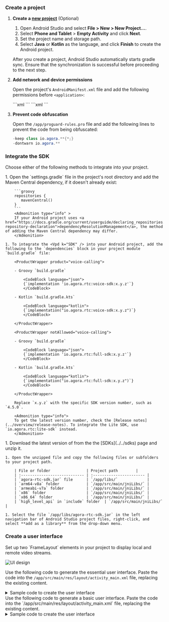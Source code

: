 
<PlatformWrapper platform = "android">

### Create a project

1. **Create a [new project](https://developer.android.com/studio/projects/create-project)** (Optional)

    1. Open Android Studio and select **File > New > New Project...**.
    1. Select **Phone and Tablet** > **Empty Activity** and click **Next**.
    1. Set the project name and storage path. 
    1. Select **Java** or **Kotlin** as the language, and click **Finish** to create the Android project.
    
    <Admonition type="caution" title="Note">After you create a project, Android Studio automatically starts gradle sync. Ensure that the synchronization is successful before proceeding to the next step. </Admonition>

1. **Add network and device permissions**

    Open the project's `AndroidManifest.xml` file and add the following permissions before `<application>`:
    
    <ProductWrapper product="voice-calling">
    ```xml
    <!--Required permissions-->
    <uses-permission android:name="android.permission.INTERNET"/>
    
    <!--Optional permissions-->
    <uses-permission android:name="android.permission.RECORD_AUDIO"/>
    <uses-permission android:name="android.permission.MODIFY_AUDIO_SETTINGS"/>
    <uses-permission android:name="android.permission.ACCESS_WIFI_STATE"/>
    <uses-permission android:name="android.permission.ACCESS_NETWORK_STATE"/>
    <uses-permission android:name="android.permission.BLUETOOTH"/>
    <!-- For devices running Android 12 (API level 32) or higher and integrating Agora Voice SDK version v4.1.0 or lower, you also need to add the following permissions -->
    <uses-permission android:name="android.permission.BLUETOOTH_CONNECT"/>
    <!-- For Android 12 or higher, the following permissions are also required -->
    <uses-permission android:name="android.permission.READ_PHONE_STATE"/>
    <uses-permission android:name="android.permission.BLUETOOTH_SCAN"/>
    ```
    </ProductWrapper>
    <ProductWrapper notAllowed="voice-calling">
    ```xml
    <uses-feature android:name="android.hardware.camera" android:required="false" />
    <!--Required permissions-->
    <uses-permission android:name="android.permission.INTERNET"/>
    <uses-permission android:name="android.permission.CAMERA"/>
    <uses-permission android:name="android.permission.RECORD_AUDIO"/>
    <uses-permission android:name="android.permission.MODIFY_AUDIO_SETTINGS"/>
    <!--Optional permissions-->
    <uses-permission android:name="android.permission.ACCESS_WIFI_STATE"/>
    <uses-permission android:name="android.permission.ACCESS_NETWORK_STATE"/>
    <uses-permission android:name="android.permission.BLUETOOTH"/>
    <!-- For devices running Android 12 (API level 32) or higher and integrating Agora Video SDK version v4.1.0 or lower, you also need to add the following permissions -->
    <uses-permission android:name="android.permission.BLUETOOTH_CONNECT"/>
    <!-- For Android 12.0 or higher, the following permissions are also required -->
    <uses-permission android:name="android.permission.READ_PHONE_STATE"/>
    <uses-permission android:name="android.permission.BLUETOOTH_SCAN"/>
    ```
    </ProductWrapper>

1. **Prevent code obfuscation**

    Open the `/app/proguard-rules.pro` file and add the following lines to prevent the <Vpd k="SDK"/> code from being obfuscated:

    ```java
    -keep class io.agora.**{*;}
    -dontwarn io.agora.**
    ```

### Integrate the SDK

Choose either of the following methods to integrate <Vpd k="SDK"/> into your project.

<Tabs>
  <TabItem value="tab1" label="Maven Central" default>
    1. Open the `settings.gradle` file in the project's root directory and add the Maven Central dependency, if it doesn't already exist:

        ```groovy
        repositories {
           mavenCentral()
        }
        ```
        <Admonition type="info" >
        If your Android project uses <a href="https://docs.gradle.org/current/userguide/declaring_repositories.html#sub:centralized-repository-declaration">dependencyResolutionManagement</a>, the method of adding the Maven Central dependency may differ.
        </Admonition>

    1. To integrate the <Vpd k="SDK" /> into your Android project, add the following to the `dependencies` block in your project module `build.gradle` file:
    
        <ProductWrapper product="voice-calling">

        - Groovy `build.gradle`
    
            <CodeBlock language="json">
            {`implementation 'io.agora.rtc:voice-sdk:x.y.z'`}
            </CodeBlock>

        - Kotlin `build.gradle.kts`
    
            <CodeBlock language="kotlin">
            {`implementation("io.agora.rtc:voice-sdk:x.y.z")`}
            </CodeBlock>        

        </ProductWrapper>

        <ProductWrapper notAllowed="voice-calling">

        - Groovy `build.gradle`
    
            <CodeBlock language="json">
            {`implementation 'io.agora.rtc:full-sdk:x.y.z'`}
            </CodeBlock>

        - Kotlin `build.gradle.kts`
    
            <CodeBlock language="kotlin">
            {`implementation("io.agora.rtc:full-sdk:x.y.z")`}
            </CodeBlock>

        </ProductWrapper>
        
        Replace `x.y.z` with the specific SDK version number, such as `4.5.0`.

        <Admonition type="info">
        To get the latest version number, check the [Release notes](../overview/release-notes). To integrate the Lite SDK, use `io.agora.rtc:lite-sdk` instead.
        </Admonition>
  </TabItem>
  <TabItem value="tab2" label="Manual integration">
    1. Download the latest version of <Vpd k="SDK"/> from the  the [SDKs](../../sdks) page and unzip it.

    1. Open the unzipped file and copy the following files or subfolders to your project path.

        | File or folder                | Project path        |
        | :---------------------------- | :----------------------- |
        | `agora-rtc-sdk.jar` file      | `/app/libs/`             |
        | `arm64-v8a` folder            | `/app/src/main/jniLibs/` |
        | `armeabi-v7a` folder          | `/app/src/main/jniLibs/` |
        | `x86` folder                  | `/app/src/main/jniLibs/` |
        | `x86_64` folder               | `/app/src/main/jniLibs/` |
        | `high_level_api` in `include` folder  | `/app/src/main/jniLibs/`  |

    1. Select the file `/app/libs/agora-rtc-sdk.jar` in the left navigation bar of Android Studio project files, right-click, and select **add as a library** from the drop-down menu.

  </TabItem>
</Tabs>

### Create a user interface
<ProductWrapper notAllowed="voice-calling">
Set up two `FrameLayout` elements in your project to display local and remote video streams. 

![UI design](/images/video-sdk/quickstart-ui-android-design.png)

Use the following code to generate the essential user interface. Paste the code into the `/app/src/main/res/layout/activity_main.xml` file, replacing the existing content. 

<details>
<summary>Sample code to create the user interface</summary>
<CodeBlock language="xml" showLineNumbers>
{`<?xml version="1.0" encoding="utf-8"?>
<androidx.constraintlayout.widget.ConstraintLayout xmlns:android="http://schemas.android.com/apk/res/android"
    xmlns:app="http://schemas.android.com/apk/res-auto"
    xmlns:tools="http://schemas.android.com/tools"
    android:layout_width="match_parent"
    android:layout_height="match_parent"
    tools:context=".MainActivity">

    <FrameLayout
        android:id="@+id/local_video_view_container"
        android:layout_width="match_parent"
        android:layout_height="match_parent"
        android:background="@android:color/white" />

    <FrameLayout
        android:id="@+id/remote_video_view_container"
        android:layout_width="160dp"
        android:layout_height="160dp"
        android:layout_marginEnd="16dp"
        android:layout_marginTop="16dp"
        android:background="@android:color/darker_gray"
        app:layout_constraintEnd_toEndOf="parent"
        app:layout_constraintTop_toTopOf="parent" />

</androidx.constraintlayout.widget.ConstraintLayout>`}
</CodeBlock>
</details>
</ProductWrapper>
<ProductWrapper product="voice-calling">
Use the following code to generate a basic user interface. Paste the code into the `/app/src/main/res/layout/activity_main.xml` file, replacing the existing content. 
<details>
<summary>Sample code to create the user interface</summary>
<CodeBlock language="xml" showLineNumbers>
{`<?xml version="1.0" encoding="UTF-8"?>
<RelativeLayout
    xmlns:android="http://schemas.android.com/apk/res/android"
    xmlns:tools="http://schemas.android.com/tools"
    android:id="@+id/activity_main"
    android:layout_width="match_parent"
    android:layout_height="match_parent"
    android:background="@android:color/darker_gray"
    tools:context=".MainActivity">

    <TextView
        android:layout_width="wrap_content"
        android:layout_height="wrap_content"
        android:layout_centerInParent="true"
        android:text="Welcome to Agora Voice Calling." />
        
</RelativeLayout>`}
</CodeBlock>
</details>
</ProductWrapper>


</PlatformWrapper>
